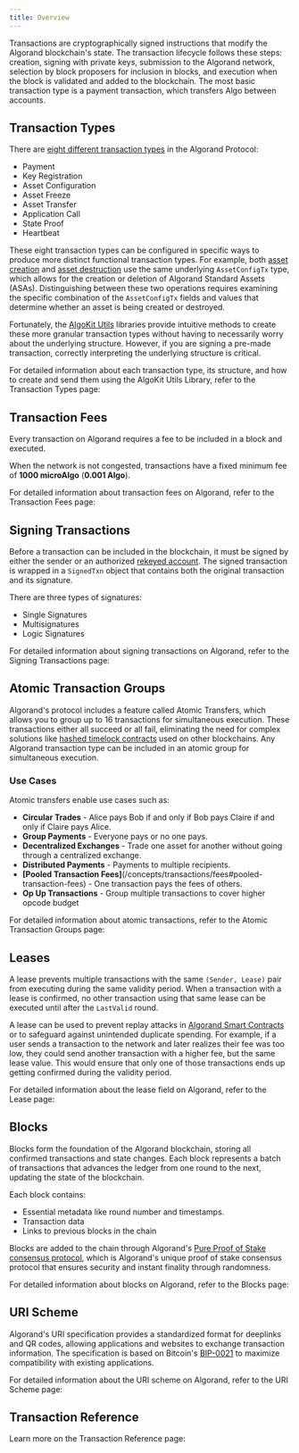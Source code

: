 ```yaml
---
title: Overview
---
```



Transactions are cryptographically signed instructions that modify the Algorand blockchain's state. The transaction lifecycle follows these steps: creation, signing with private keys, submission to the Algorand network, selection by block proposers for inclusion in blocks, and execution when the block is validated and added to the blockchain. The most basic transaction type is a payment transaction, which transfers Algo between accounts.

## Transaction Types

There are [eight different transaction types](https://github.com/algorand/go-algorand/blob/master/protocol/txntype.go) in the Algorand Protocol:

- Payment
- Key Registration
- Asset Configuration
- Asset Freeze
- Asset Transfer
- Application Call
- State Proof
- Heartbeat

These eight transaction types can be configured in specific ways to produce more distinct functional transaction types. For example, both [asset creation](/concepts/transactions/types#create-an-asset) and [asset destruction](/concepts/transactions/types#destroy-an-asset) use the same underlying `AssetConfigTx` type, which allows for the creation or deletion of Algorand Standard Assets (ASAs). Distinguishing between these two operations requires examining the specific combination of the `AssetConfigTx` fields and values that determine whether an asset is being created or destroyed.

Fortunately, the [AlgoKit Utils](/algokit/algokit-intro#algokit-utils) libraries provide intuitive methods to create these more granular transaction types without having to necessarily worry about the underlying structure. However, if you are signing a pre-made transaction, correctly interpreting the underlying structure is critical.

For detailed information about each transaction type, its structure, and how to create and send them using the AlgoKit Utils Library, refer to the Transaction Types page:

<LinkCard
  title='Transaction Types'
  href='/concepts/transactions/types'
  description='Detailed information about transaction types'
/>

## Transaction Fees

Every transaction on Algorand requires a fee to be included in a block and executed.

When the network is not congested, transactions have a fixed minimum fee of **1000 microAlgo** (**0.001 Algo**).

For detailed information about transaction fees on Algorand, refer to the Transaction Fees page:

<LinkCard
  title='Transaction Fees'
  href='/concepts/transactions/fees'
  description='Detailed information about transaction fees'
/>

## Signing Transactions

Before a transaction can be included in the blockchain, it must be signed by either the sender or an authorized [rekeyed account](/concepts/accounts/rekeying). The signed transaction is wrapped in a `SignedTxn` object that contains both the original transaction and its signature.

There are three types of signatures:

- Single Signatures
- Multisignatures
- Logic Signatures

For detailed information about signing transactions on Algorand, refer to the Signing Transactions page:

<LinkCard
  title='Signing Transactions'
  href='/concepts/transactions/signing'
  description='Detailed information about signing transactions'
/>

## Atomic Transaction Groups

Algorand's protocol includes a feature called Atomic Transfers, which allows you to group up to 16 transactions for simultaneous execution. These transactions either all succeed or all fail, eliminating the need for complex solutions like [hashed timelock contracts](https://bitcoinwiki.org/wiki/hashed-timelock-contracts) used on other blockchains. Any Algorand transaction type can be included in an atomic group for simultaneous execution.

### Use Cases

Atomic transfers enable use cases such as:

- **Circular Trades** - Alice pays Bob if and only if Bob pays Claire if and only if Claire pays Alice.
- **Group Payments** - Everyone pays or no one pays.
- **Decentralized Exchanges** - Trade one asset for another without going through a centralized exchange.
- **Distributed Payments** - Payments to multiple recipients.
- **[Pooled Transaction Fees]**(/concepts/transactions/fees#pooled-transaction-fees) - One transaction pays the fees of others.
- **Op Up Transactions** - Group multiple transactions to cover higher opcode budget

For detailed information about atomic transactions, refer to the Atomic Transaction Groups page:

<LinkCard
  title='Atomic Transaction Groups'
  href='/concepts/transactions/atomic-txn-groups'
  description='Detailed information about atomic transaction groups'
/>

## Leases

A lease prevents multiple transactions with the same `(Sender, Lease)` pair from executing during the same validity period. When a transaction with a lease is confirmed, no other transaction using that same lease can be executed until after the `LastValid` round.

A lease can be used to prevent replay attacks in [Algorand Smart Contracts](/concepts/smart-contracts/overview) or to safeguard against unintended duplicate spending. For example, if a user sends a transaction to the network and later realizes their fee was too low, they could send another transaction with a higher fee, but the same lease value. This would ensure that only one of those transactions ends up getting confirmed during the validity period.

For detailed information about the lease field on Algorand, refer to the Lease page:

<LinkCard
  title='Lease'
  href='/concepts/transactions/leases'
  description='Detailed information about the lease field'
/>

## Blocks

Blocks form the foundation of the Algorand blockchain, storing all confirmed transactions and state changes. Each block represents a batch of transactions that advances the ledger from one round to the next, updating the state of the blockchain.

Each block contains:

- Essential metadata like round number and timestamps.
- Transaction data
- Links to previous blocks in the chain

Blocks are added to the chain through Algorand's [Pure Proof of Stake consensus protocol](/protocol/overview#the-algorand-consensus-protocol), which is Algorand's unique proof of stake consensus protocol that ensures security and instant finality through randomness.

For detailed information about blocks on Algorand, refer to the Blocks page:

<LinkCard
  title='Blocks'
  href='/concepts/transactions/blocks'
  description='Detailed information about blocks'
/>

## URI Scheme

Algorand's URI specification provides a standardized format for deeplinks and QR codes, allowing applications and websites to exchange transaction information. The specification is based on Bitcoin's [BIP-0021](https://github.com/bitcoin/bips/blob/master/bip-0021.mediawiki) to maximize compatibility with existing applications.

For detailed information about the URI scheme on Algorand, refer to the URI Scheme page:

<LinkCard
  title='URI Scheme'
  href='/concepts/transactions/uri-scheme'
  description='Detailed information about the URI scheme'
/>

## Transaction Reference

Learn more on the Transaction Reference page:

<LinkCard
  title='Transaction Reference'
  href='/concepts/transactions/transactions'
  description='Detailed information about the transaction reference'
/>
